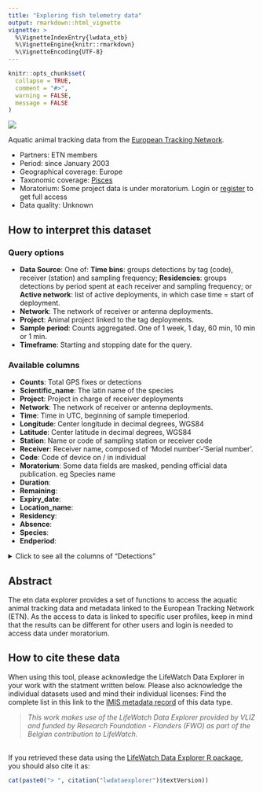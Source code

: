 ```yaml
---
title: "Exploring fish telemetry data"
output: rmarkdown::html_vignette
vignette: >
  %\VignetteIndexEntry{lwdata_etb}
  %\VignetteEngine{knitr::rmarkdown}
  %\VignetteEncoding{UTF-8}
---
```


```r
knitr::opts_chunk$set(
  collapse = TRUE,
  comment = "#>",
  warning = FALSE,
  message = FALSE
)
```
<!--- Insert image -->
<img src='lwde_fish.png' class='rightimg'/>

<!--- Describe datatype in one or two sentences. -->
Aquatic animal tracking data from the [European Tracking Network](https://lifewatch.be/etn/).

- Partners: ETN members
- Period: since January 2003
- Geographical coverage: Europe
- Taxonomic coverage: [Pisces](http://www.marinespecies.org/aphia.php?p=taxdetails&id=11676)
- Moratorium: Some project data is under moratorium. Login or [register](https://rshiny.lifewatch.be/account?p=register) to get full access
- Data quality: Unknown
 
## How to interpret this dataset
 
### Query options
* **Data Source**: One of: **Time bins**: groups detections by tag (code), receiver (station) and sampling frequency; **Residencies**: groups detections by period spent at each receiver and sampling frequency; or **Active network**: list of active deployments, in which case time = start of deployment.
* **Network**: The network of receiver or antenna deployments.
* **Project**: Animal project linked to the tag deployments.
* **Sample period**: Counts aggregated. One of 1 week, 1 day, 60 min, 10 min or 1 min.
* **Timeframe**: Starting and stopping date for the query.

### Available columns
* **Counts**: Total GPS fixes or detections
* **Scientific_name**: The latin name of the species
* **Project**: Project in charge of receiver deployments
* **Network**: The network of receiver or antenna deployments.
* **Time**: Time in UTC, beginning of sample timeperiod.
* **Longitude**: Center longitude in decimal degrees, WGS84
* **Latitude**: Center latitude in decimal degrees, WGS84
* **Station**: Name or code of sampling station or receiver code
* **Receiver**: Receiver name, composed of 'Model number'-'Serial number'.
* **Code**: Code of device on / in individual
* **Moratorium**: Some data fields are masked, pending official data publication. eg Species name 
* **Duration**:  
* **Remaining**:  
* **Expiry_date**:   
* **Location_name**: 
* **Residency**:      
* **Absence**:        
* **Species**:   
* **Endperiod**:     

<details>
  <summary>Click to see all the columns of "Detections" </summary>
  
* **Transmitter**:               
* **Transmitter_name**:          
* **Transmitter_serial**:       
* **Sensor_value**:  Value recorded by the tag sensor.             
* **Sensor_unit**: Unit of measured sensor value.             
* **Sensor2_value**:             
* **Sensor2_unit**:              
* **Station_name**: Name of the station where the deployment of the receiver takes place. Related to a specific latitude and longitude.         
* **Datetime**: Date and time at which the tagged animal was detected at the receiver. Information from detection file.                 
* **Id_pk**: Technical identifier of the detection record in the database.                    
* **Qc_flag**: Identifies whether there are quality check issues for the given detection.           
* **File**: Name of the detection file.                  
* **Deployment_fk**: Foreign key linked to the deployment information.    
* **Scientific_name**: Scientific name of the animal that carries the tag.          
* **Location_name**: Name of detection location.           
* **Deployment_station_name**:   
* **Deploy_date_time**: Date and time that the equipment was deployed, in 24-hour UTC. Corresponds to the time of the captured waypoint. Datetime fields should follow the ISO-8601 format (e.g. 2017-01-01T12:07:23Z)         
* **Deployment_type**:           
* **Animal_project_name**: Name of the animal project linked to this detection.      
* **Animal_project_code**: Code of the animal project linked to this detection.      
* **Animal_moratorium**:        
* **Network_project_name**: Name of the network project linked to this detection.     
* **Network_project_code**: Code of the network project linked to this detection.     
* **Network_moratorium**:        
* **Signal_to_noise_ratio**: Signal-to-noise ratio. This is the difference between the background noise level and the signal level. Info comes from detection file.    
* **Detection_file_id**:         
* **Tag_sensor_type**:          
* **Tag_intercept**:             
* **Tag_slope**:                 
* **Sensor_value_depth_meters**: 
* **Tag_owner_organization**:    
* **Animal_id_pk**: Technical identifier of the animal record in the database.            
* **Animal_common_name**:       
* **Animal_sex**:                
* **Deployment_lat**:            
* **Deployment_long**:           
* **Sensor_value_acceleration**: Value recorded by the acceleration sensor. 
* **Sensor_value_temperature**: Value recorded by the temperature sensor. 
* **Tag_fk**: Foreign key linked to the tag.                  
* **Animal_id**: Foreign Key linked to the Animal_ID.

</details>

## Abstract

The etn data explorer provides a set of  functions to access the aquatic animal tracking data and metadata linked to the European Tracking Network (ETN). As the access to data is linked to specific user profiles, keep in mind that the results can be different for other users and login is needed to access data under moratorium.

## How to cite these data

When using this tool, please acknowledge the LifeWatch Data Explorer in your work with the statment written below. Please also acknowledge the individual datasets used and mind their individual licenses: Find the complete list in this link to the [IMIS metadata record](https://www.vliz.be/en/imis?module=dataset&dasid=5912) of this data type.

> _This work makes use of the LifeWatch Data Explorer provided by VLIZ and funded by Research Foundation - Flanders (FWO) as part of the Belgian contribution to LifeWatch._

</br>
If you retrieved these data using the [LifeWatch Data Explorer R package](https://github.com/lifewatch/lwdataexplorer/), you should also cite it as: 

```r
cat(paste0("> ", citation("lwdataexplorer")$textVersion))
```
